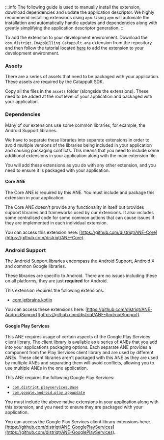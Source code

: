 
:::info
The following guide is used to manually install the extension, download dependencies and update the application descriptor. We highly recommend installing extensions using `apm`. Using `apm` will automate the installation and automatically handle updates and dependencies along with greatly simplifying the application descriptor generation.
:::


To add the extension to your development environment. Download the `com.distriqt.InAppBilling.Catappult.ane` extension from the repository and then follow the tutorial located [here](/docs/tutorials/getting-started) to add the extension to your development environment.



### Assets

There are a series of assets that need to be packaged with your application. 
These assets are required by the Catappult SDK. 

Copy all the files in the `assets` folder (alongside the extensions). These need to be added at the root level of your application and packaged with your application. 



### Dependencies

Many of our extensions use some common libraries, for example, the Android Support libraries.

We have to separate these libraries into separate extensions in order to avoid multiple versions of the libraries being included in your application and causing packaging conflicts. This means that you need to include some additional extensions in your application along with the main extension file.

You will add these extensions as you do with any other extension, and you need to ensure it is packaged with your application.


#### Core ANE

The Core ANE is required by this ANE. You must include and package this extension in your application.

The Core ANE doesn't provide any functionality in itself but provides support libraries and frameworks used by our extensions.
It also includes some centralised code for some common actions that can cause issues if they are implemented in each individual extension.

You can access this extension here: [https://github.com/distriqt/ANE-Core](https://github.com/distriqt/ANE-Core).



### Android Support

The Android Support libraries encompass the Android Support, Android X and common Google libraries.

These libraries are specific to Android. There are no issues including these on all platforms, they are just **required** for Android.

This extension requires the following extensions:

- [com.jetbrains.kotlin](https://github.com/distriqt/ANE-AndroidSupport/raw/master/lib/com.jetbrains.kotlin.ane)

You can access these extensions here: [https://github.com/distriqt/ANE-AndroidSupport](https://github.com/distriqt/ANE-AndroidSupport).



#### Google Play Services

This ANE requires usage of certain aspects of the Google Play Services client library.
The client library is available as a series of ANEs that you add into your applications packaging options.
Each separate ANE provides a component from the Play Services client library and are used by different ANEs.
These client libraries aren't packaged with this ANE as they are used by multiple ANEs and separating them
will avoid conflicts, allowing you to use multiple ANEs in the one application.

This ANE requires the following Google Play Services:

- [`com.distriqt.playservices.Base`](https://github.com/distriqt/ANE-GooglePlayServices/raw/master/lib/com.distriqt.playservices.Base.ane)
- [`com.google.android.play.appupdate`](https://github.com/airnativeextensions/ANE-GooglePlay/raw/main/lib/com.google.android.play.appupdate.ane)

You must include the above native extensions in your application along with this extension,
and you need to ensure they are packaged with your application.

You can access the Google Play Services client library extensions here: [https://github.com/distriqt/ANE-GooglePlayServices](https://github.com/distriqt/ANE-GooglePlayServices).
